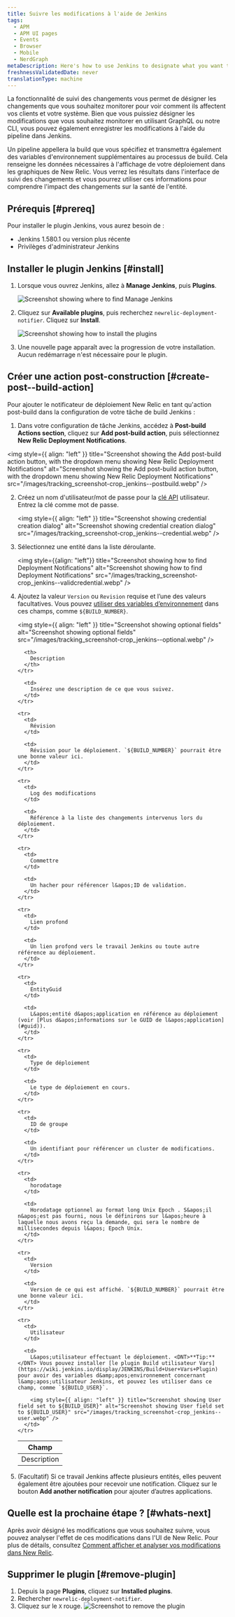 ```yaml
---
title: Suivre les modifications à l'aide de Jenkins
tags:
  - APM
  - APM UI pages
  - Events
  - Browser
  - Mobile
  - NerdGraph
metaDescription: Here's how to use Jenkins to designate what you want to capture with change tracking.
freshnessValidatedDate: never
translationType: machine
---
```


La fonctionnalité de suivi des changements vous permet de désigner les changements que vous souhaitez monitorer pour voir comment ils affectent vos clients et votre système. Bien que vous puissiez désigner les modifications que vous souhaitez monitorer en utilisant GraphQL ou notre CLI, vous pouvez également enregistrer les modifications à l&apos;aide du pipeline dans Jenkins.

Un pipeline appellera la build que vous spécifiez et transmettra également des variables d&apos;environnement supplémentaires au processus de build. Cela renseigne les données nécessaires à l&apos;affichage de votre déploiement dans les graphiques de New Relic. Vous verrez les résultats dans l&apos;interface de suivi des changements et vous pourrez utiliser ces informations pour comprendre l&apos;impact des changements sur la santé de l&apos;entité.

## Prérequis [#prereq]

Pour installer le plugin Jenkins, vous aurez besoin de :

* Jenkins 1.580.1 ou version plus récente
* Privilèges d&apos;administrateur Jenkins

## Installer le plugin Jenkins [#install]

1. Lorsque vous ouvrez Jenkins, allez à <DNT>**Manage Jenkins**</DNT>, puis <DNT>**Plugins**</DNT>.

   <img title="Screenshot showing where to find Manage Jenkins" alt="Screenshot showing where to find Manage Jenkins" src="/images/tracking_screenshot-crop_jenkins-home-page.webp" />

2. Cliquez sur <DNT>**Available plugins**</DNT>, puis recherchez `newrelic-deployment-notifier`. Cliquez sur <DNT>**Install**</DNT>.

   <img title="Screenshot showing how to install the plugin" alt="Screenshot showing how to install the plugins" src="/images/tracking_screenshot-crop_jenkins-install-notifier.webp" />

3. Une nouvelle page apparaît avec la progression de votre installation. Aucun redémarrage n&apos;est nécessaire pour le plugin.

## Créer une action post-construction [#create-post--build-action]

Pour ajouter le notificateur de déploiement New Relic en tant qu&apos;action post-build dans la configuration de votre tâche de build Jenkins :

1. Dans votre configuration de tâche Jenkins, accédez à <DNT>**Post-build Actions section**</DNT>, cliquez sur <DNT>**Add post-build action**</DNT>, puis sélectionnez <DNT>**New Relic Deployment Notifications**</DNT>.

<img style={{ align: "left" }} title="Screenshot showing the Add post-build action button, with the dropdown menu showing New Relic Deployment Notifications" alt="Screenshot showing the Add post-build action button, with the dropdown menu showing New Relic Deployment Notifications" src="/images/tracking_screenshot-crop_jenkins--postbuild.webp" />

2. Créez un nom d&apos;utilisateur/mot de passe pour la [clé API](/docs/apis/intro-apis/new-relic-api-keys/) utilisateur. Entrez la clé comme mot de passe.

   <img style={{ align: "left" }} title="Screenshot showing credential creation dialog" alt="Screenshot showing credential creation dialog" src="/images/tracking_screenshot-crop_jenkins--credential.webp" />

3. Sélectionnez une entité dans la liste déroulante.

   <img style={{align: "left"}} title="Screenshot showing how to find Deployment Notifications" alt="Screenshot showing how to find Deployment Notifications" src="/images/tracking_screenshot-crop_jenkins--validcredential.webp" />

4. Ajoutez la valeur `Version` ou `Revision` requise et l’une des valeurs facultatives. Vous pouvez [utiliser des variables d’environnement](https://www.jenkins.io/doc/book/pipeline/jenkinsfile/#using-environment-variables) dans ces champs, comme `${BUILD_NUMBER}`.

   <img style={{ align: "left" }} title="Screenshot showing optional fields" alt="Screenshot showing optional fields" src="/images/tracking_screenshot-crop_jenkins--optional.webp" />

   <table>
     <thead>
       <tr>
         <th style={{ width: "200px" }}>
           Champ
         </th>

         <th>
           Description
         </th>
       </tr>
     </thead>

     <tbody>
       <tr>
         <td>
           Description
         </td>

         <td>
           Insérez une description de ce que vous suivez.
         </td>
       </tr>

       <tr>
         <td>
           Révision
         </td>

         <td>
           Révision pour le déploiement. `${BUILD_NUMBER}` pourrait être une bonne valeur ici.
         </td>
       </tr>

       <tr>
         <td>
           Log des modifications
         </td>

         <td>
           Référence à la liste des changements intervenus lors du déploiement.
         </td>
       </tr>

       <tr>
         <td>
           Commettre
         </td>

         <td>
           Un hacher pour référencer l&apos;ID de validation.
         </td>
       </tr>

       <tr>
         <td>
           Lien profond
         </td>

         <td>
           Un lien profond vers le travail Jenkins ou toute autre référence au déploiement.
         </td>
       </tr>

       <tr>
         <td>
           EntityGuid
         </td>

         <td>
           L&apos;entité d&apos;application en référence au déploiement (voir [Plus d&apos;informations sur le GUID de l&apos;application](#guid)).
         </td>
       </tr>

       <tr>
         <td>
           Type de déploiement
         </td>

         <td>
           Le type de déploiement en cours.
         </td>
       </tr>

       <tr>
         <td>
           ID de groupe
         </td>

         <td>
           Un identifiant pour référencer un cluster de modifications.
         </td>
       </tr>

       <tr>
         <td>
           horodatage
         </td>

         <td>
           Horodatage optionnel au format long Unix Epoch . S&apos;il n&apos;est pas fourni, nous le définirons sur l&apos;heure à laquelle nous avons reçu la demande, qui sera le nombre de millisecondes depuis l&apos; Epoch Unix.
         </td>
       </tr>

       <tr>
         <td>
           Version
         </td>

         <td>
           Version de ce qui est affiché. `${BUILD_NUMBER}` pourrait être une bonne valeur ici.
         </td>
       </tr>

       <tr>
         <td>
           Utilisateur
         </td>

         <td>
           L&apos;utilisateur effectuant le déploiement. <DNT>**Tip:**</DNT> Vous pouvez installer [le plugin Build utilisateur Vars](https://wiki.jenkins.io/display/JENKINS/Build+User+Vars+Plugin) pour avoir des variables d&amp;apos;environnement concernant l&amp;apos;utilisateur Jenkins, et pouvez les utiliser dans ce champ, comme `${BUILD_USER}`.

           <img style={{ align: "left" }} title="Screenshot showing User field set to ${BUILD_USER}" alt="Screenshot showing User field set to ${BUILD_USER}" src="/images/tracking_screenshot-crop_jenkins--user.webp" />
         </td>
       </tr>
     </tbody>
   </table>

5. (Facultatif) Si ce travail Jenkins affecte plusieurs entités, elles peuvent également être ajoutées pour recevoir une notification. Cliquez sur le bouton <DNT>**Add another notification**</DNT> pour ajouter d’autres applications.

## Quelle est la prochaine étape ? [#whats-next]

Après avoir désigné les modifications que vous souhaitez suivre, vous pouvez analyser l&apos;effet de ces modifications dans l&apos;UI de New Relic. Pour plus de détails, consultez [Comment afficher et analyser vos modifications dans New Relic](/docs/change-tracking/change-tracking-view-analyze).

## Supprimer le plugin [#remove-plugin]

1. Depuis la page <DNT>**Plugins**</DNT>, cliquez sur <DNT>**Installed plugins**</DNT>.
2. Rechercher `newrelic-deployment-notifier`.
3. Cliquez sur le `X` rouge.
   <img title="Screenshot to remove the plugin" alt="Screenshot to remove the plugin" src="/images/tracking_screenshot-crop_jenkins-rollback.webp" />